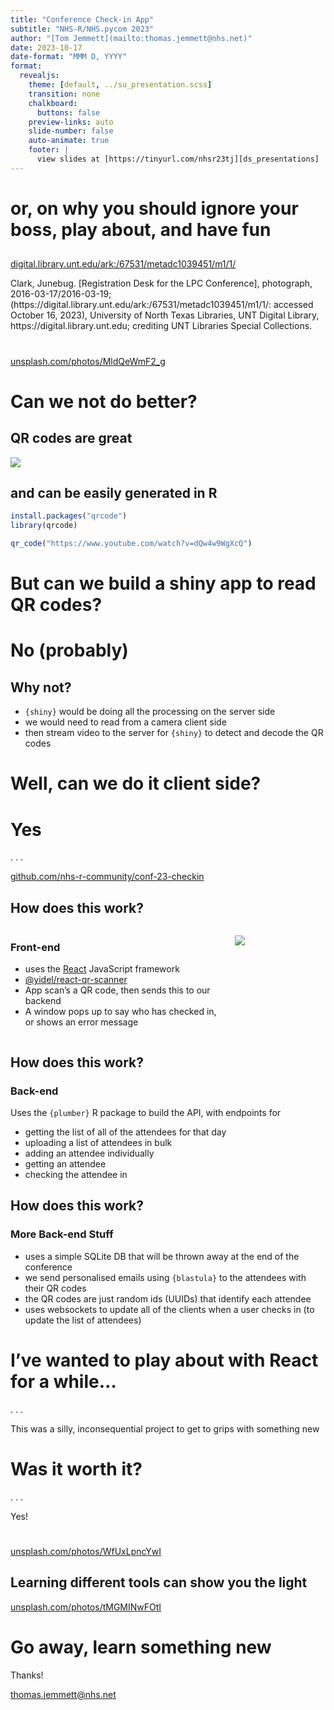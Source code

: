 ```yaml
---
title: "Conference Check-in App"
subtitle: "NHS-R/NHS.pycom 2023"
author: "[Tom Jemmett](mailto:thomas.jemmett@nhs.net)"
date: 2023-10-17
date-format: "MMM D, YYYY"
format:
  revealjs:
    theme: [default, ../su_presentation.scss]
    transition: none
    chalkboard:
      buttons: false
    preview-links: auto
    slide-number: false
    auto-animate: true
    footer: |
      view slides at [https://tinyurl.com/nhsr23tj][ds_presentations]
---
```


[ds_presentations]: https://the-strategy-unit.github.io/data_science/presentations/2023-10-17_conference-check-in-app

# or, on why you should [ignore]{.yellow} your boss, [play]{.yellow} about, and [have fun]{.yellow} {.inverse}

## {background-image="1.jpg"}

:::{.footer}
[digital.library.unt.edu/ark:/67531/metadc1039451/m1/1/](https://digital.library.unt.edu/ark:/67531/metadc1039451/m1/1/)
:::

:::{.notes}
 Clark, Junebug. [Registration Desk for the LPC Conference], photograph, 2016-03-17/2016-03-19; (https://digital.library.unt.edu/ark:/67531/metadc1039451/m1/1/: accessed October 16, 2023), University of North Texas Libraries, UNT Digital Library, https://digital.library.unt.edu; crediting UNT Libraries Special Collections. 
:::

# {background-image="2.jpg"}

:::{.footer}
[unsplash.com/photos/MldQeWmF2_g](https://unsplash.com/photos/MldQeWmF2_g)
:::

# Can we not do better?

## QR codes are great

![](3.png){fig-align="center"}

## and can be easily generated in R

```r
install.packages("qrcode")
library(qrcode)

qr_code("https://www.youtube.com/watch?v=dQw4w9WgXcQ")
```

# But can we build a shiny app to read QR codes? {.inverse}

# No (probably)

## Why not?

- `{shiny}` would be doing all the processing on the server side
- we would need to read from a camera client side
- then stream video to the server for `{shiny}` to detect and decode the QR codes

# Well, can we do it client side? {.inverse}

# Yes

. . .

[github.com/nhs-r-community/conf-23-checkin](https://github.com/nhs-r-community/conf-23-checkin)

## How does this work?

:::{.columns}

::::{.column width=70%}
### Front-end
:::{.incremental}
- uses the [React](https://react.dev) JavaScript framework
- [@yidel/react-qr-scanner](https://github.com/yudielcurbelo/react-qr-scanner)
- App scan's a QR code, then sends this to our backend
- A window pops up to say who has checked in, or shows an error message
:::
::::

::::{.column width=30%}
![](4.png)
::::

:::

## How does this work?

### Back-end

Uses the `{plumber}` R package to build the API, with endpoints for

- getting the list of all of the attendees for that day
- uploading a list of attendees in bulk
- adding an attendee individually
- getting an attendee
- checking the attendee in


## How does this work?

### More Back-end Stuff

- uses a simple SQLite DB that will be thrown away at the end of the conference
- we send personalised emails using `{blastula}` to the attendees with their QR codes
- the QR codes are just random ids (UUIDs) that identify each attendee
- uses websockets to update all of the clients when a user checks in (to update the list of attendees)

# I've wanted to play about with React for a while... {.inverse}

. . .

This was a silly, inconsequential project to get to grips with something new

# Was it worth it? {.inverse}

. . .

Yes!

# {background-image=5.jpg}

:::{.footer}
[unsplash.com/photos/WfUxLpncYwI](https://unsplash.com/photos/WfUxLpncYwI)
:::

## Learning different tools can show you the light {background-image=6.jpg}

:::{.footer}
[unsplash.com/photos/tMGMINwFOtI](https://unsplash.com/photos/tMGMINwFOtI)
:::

# Go away, learn something new {.inverse}

Thanks!

[thomas.jemmett@nhs.net](mailto:thomas.jemmett@nhs.net)